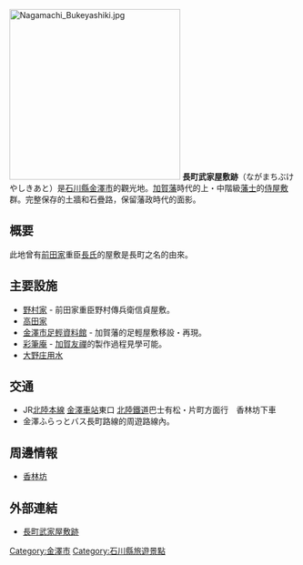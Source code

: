 [[File:Nagamachi_Bukeyashiki.jpg|300px]]
'''長町武家屋敷跡'''（ながまちぶけやしきあと）是[[石川縣|石川縣]][[金澤市|金澤市]]的觀光地。[[加賀藩|加賀藩]]時代的上・中階級[[藩士|藩士]]的[[侍屋敷|侍屋敷]]群。完整保存的土牆和石疊路，保留藩政時代的面影。

==概要==
此地曾有[[前田家|前田家]]重臣[[長氏|長氏]]的屋敷是長町之名的由來。

==主要設施==
*[[野村家_(武家屋敷)|野村家]] - 前田家重臣野村傳兵衛信貞屋敷。
*[[高田家_(武家屋敷)|高田家]]
*[[金澤市足輕資料館|金澤市足輕資料館]] - 加賀藩的足輕屋敷移設・再現。
*[[彩筆庵|彩筆庵]] - [[加賀友禪|加賀友禪]]的製作過程見學可能。
*[[大野庄用水|大野庄用水]] 

==交通==
*JR[[北陸本線|北陸本線]] [[金澤車站|金澤車站]]東口 [[北陸鐵道|北陸鐵道]]巴士有松・片町方面行　香林坊下車
*金澤ふらっとバス長町路線的周遊路線內。

==周邊情報==
*[[香林坊|香林坊]]

==外部連結==
{{Commonscat|Nagamachi Buke Yashiki District}}
* [https://web.archive.org/web/20140705123614/http://www.kanazawa-kankoukyoukai.gr.jp/spot_search/spot.php?sp_no=67 長町武家屋敷跡]

{{coord|36|33|49.2|N|136|39|02.5|E|region:JP-17_type:landmark|display=title}}

[[Category:金澤市|Category:金澤市]]
[[Category:石川縣旅遊景點|Category:石川縣旅遊景點]]